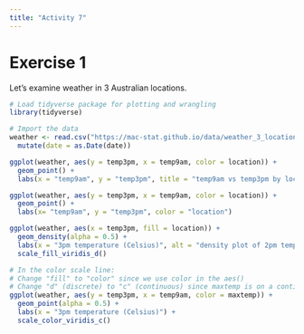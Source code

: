 ```yaml
---
title: "Activity 7"
---
```


# Exercise 1

Let's examine weather in 3 Australian locations.

```r
# Load tidyverse package for plotting and wrangling
library(tidyverse)

# Import the data
weather <- read.csv("https://mac-stat.github.io/data/weather_3_locations.csv") |> 
  mutate(date = as.Date(date))
```

```r

ggplot(weather, aes(y = temp3pm, x = temp9am, color = location)) + 
  geom_point() + 
  labs(x = "temp9am", y = "temp3pm", title = "temp9am vs temp3pm by location", color = "Location")  
```
```r
ggplot(weather, aes(y = temp3pm, x = temp9am, color = location)) + 
  geom_point() + 
  labs(x= "temp9am", y = "temp3pm", color = "location")  
```
```r
ggplot(weather, aes(x = temp3pm, fill = location)) + 
  geom_density(alpha = 0.5) + 
  labs(x = "3pm temperature (Celsius)", alt = "density plot of 2pm temp by location") +
  scale_fill_viridis_d()    
```
```r
# In the color scale line:
# Change "fill" to "color" since we use color in the aes()
# Change "d" (discrete) to "c" (continuous) since maxtemp is on a continuous scale
ggplot(weather, aes(y = temp3pm, x = temp9am, color = maxtemp)) + 
  geom_point(alpha = 0.5) + 
  labs(x = "3pm temperature (Celsius)") + 
  scale_color_viridis_c()
```

